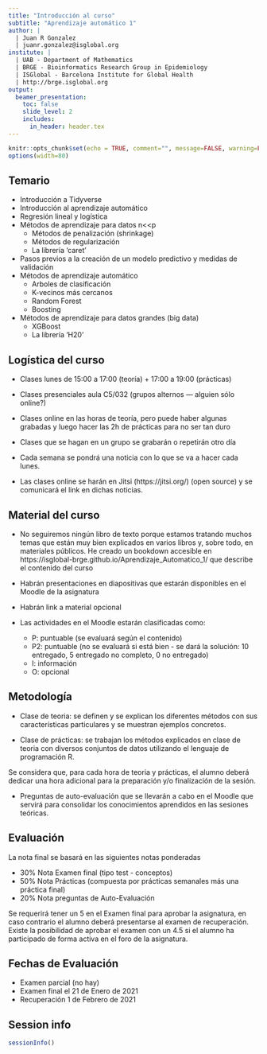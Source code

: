```yaml
---
title: "Introducción al curso"
subtitle: "Aprendizaje automático 1"
author: |
  | Juan R Gonzalez
  | juanr.gonzalez@isglobal.org
institute: |
  | UAB - Department of Mathematics
  | BRGE - Bioinformatics Research Group in Epidemiology
  | ISGlobal - Barcelona Institute for Global Health
  | http://brge.isglobal.org
output:
  beamer_presentation:
    toc: false
    slide_level: 2
    includes:
      in_header: header.tex  
---
```



```r
knitr::opts_chunk$set(echo = TRUE, comment="", message=FALSE, warning=FALSE, cache=TRUE, fig.width = 4, fig.height = 4)
options(width=80)
```


## Temario

*	Introducción a Tidyverse
*	Introducción al aprendizaje automático
*	Regresión lineal y logística
*	Métodos de aprendizaje para datos n<<p
    -	Métodos de penalización (shrinkage)
    -	Métodos de regularización
    -	La librería ‘caret’
*	Pasos previos a la creación de un modelo predictivo y medidas de validación 
*	Métodos de aprendizaje automático
    -	Arboles de clasificación
    -	K-vecinos más cercanos
    -	Random Forest
    -	Boosting
*	Métodos de aprendizaje para datos grandes (big data)
    - XGBoost
    - La librería ‘H20’ 
    
    
## Logística del curso

- Clases lunes de 15:00 a 17:00 (teoría) + 17:00 a 19:00 (prácticas)
- Clases presenciales aula C5/032 (grupos alternos --- alguien sólo online?)

- Clases online en las horas de teoría, pero puede haber algunas grabadas y luego hacer las 2h de prácticas para no ser tan duro
- Clases que se hagan en un grupo se grabarán o repetirán otro día

- Cada semana se pondrá una noticia con lo que se va a hacer cada lunes. 
- Las clases online se harán en Jitsi (https://jitsi.org/) (open source) y se comunicará el link en dichas noticias.

    
## Material del curso

* No seguiremos ningún libro de texto porque estamos tratando muchos temas que están muy bien explicados en varios libros y, sobre todo, en materiales públicos. He creado un bookdown accesible en https://isglobal-brge.github.io/Aprendizaje_Automatico_1/ que describe el contenido del curso

* Habrán presentaciones en diapositivas que estarán disponibles en el Moodle de la asignatura

* Habrán link a material opcional

* Las actividades en el Moodle estarán clasificadas como:
    - P: puntuable (se evaluará según el contenido)
    - P2: puntuable (no se evaluará si está bien - se dará la solución: 10 entregado, 5 entregado no completo, 0 no entregado)  
    - I: información
    - O: opcional

## Metodología 

- Clase de teoria: se definen y se explican los diferentes métodos con sus características particulares y se
muestran ejemplos concretos.

- Clase de prácticas: se trabajan los métodos explicados en clase de teoria con diversos conjuntos de datos
utilizando el lenguaje de programación R.

Se considera que, para cada hora de teoria y prácticas, el alumno deberá dedicar una hora adicional para la
preparación y/o finalización de la sesión. 

- Preguntas de auto-evaluación que se llevarán a cabo en el Moodle que servirá para consolidar los conocimientos aprendidos en las sesiones teóricas.


## Evaluación

La nota final se basará en las siguientes notas ponderadas

* 30% Nota Examen final (tipo test - conceptos)
* 50% Nota Prácticas (compuesta por prácticas semanales más una práctica final)
* 20% Nota preguntas de Auto-Evaluación

Se requerirá tener un 5 en el Examen final para aprobar la asignatura, en caso contrario el alumno deberá presentarse al examen de recuperación. Existe la posibilidad de aprobar el examen con un 4.5 si el alumno ha participado de forma activa en el foro de la asignatura.




## Fechas de Evaluación

* Examen parcial (no hay)
* Examen final el 21 de Enero de 2021
* Recuperación 1 de Febrero de 2021


## Session info

```r
sessionInfo()
```


